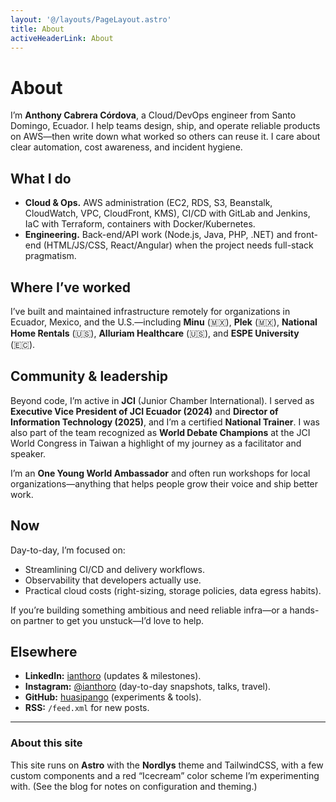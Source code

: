 ```yaml
---
layout: '@/layouts/PageLayout.astro'
title: About
activeHeaderLink: About
---
```


# About

I’m **Anthony Cabrera Córdova**, a Cloud/DevOps engineer from Santo Domingo, Ecuador. I help teams design, ship, and operate reliable products on AWS—then write down what worked so others can reuse it. I care about clear automation, cost awareness, and incident hygiene.

## What I do

- **Cloud & Ops.** AWS administration (EC2, RDS, S3, Beanstalk, CloudWatch, VPC, CloudFront, KMS), CI/CD with GitLab and Jenkins, IaC with Terraform, containers with Docker/Kubernetes.
- **Engineering.** Back-end/API work (Node.js, Java, PHP, .NET) and front-end (HTML/JS/CSS, React/Angular) when the project needs full-stack pragmatism.

## Where I’ve worked

I’ve built and maintained infrastructure remotely for organizations in Ecuador, Mexico, and the U.S.—including **Minu** (🇲🇽), **Plek** (🇲🇽), **National Home Rentals** (🇺🇸), **Alluriam Healthcare** (🇺🇸), and **ESPE University** (🇪🇨).

## Community & leadership

Beyond code, I’m active in **JCI** (Junior Chamber International). I served as **Executive Vice President of JCI Ecuador (2024)** and **Director of Information Technology (2025)**, and I’m a certified **National Trainer**. I was also part of the team recognized as **World Debate Champions** at the JCI World Congress in Taiwan a highlight of my journey as a facilitator and speaker.

I’m an **One Young World Ambassador** and often run workshops for local organizations—anything that helps people grow their voice and ship better work.

## Now

Day-to-day, I’m focused on:

- Streamlining CI/CD and delivery workflows.
- Observability that developers actually use.
- Practical cloud costs (right-sizing, storage policies, data egress habits).

If you’re building something ambitious and need reliable infra—or a hands-on partner to get you unstuck—I’d love to help.

## Elsewhere

- **LinkedIn:** [ianthoro](https://www.linkedin.com/in/anthoro/) (updates & milestones).
- **Instagram:** [@ianthoro](https://www.instagram.com/ianthoro/) (day-to-day snapshots, talks, travel).
- **GitHub:** [huasipango](https://github.com/huasipango) (experiments & tools).
- **RSS:** `/feed.xml` for new posts.

---

### About this site

This site runs on **Astro** with the **Nordlys** theme and TailwindCSS, with a few custom components and a red “Icecream” color scheme I’m experimenting with. (See the blog for notes on configuration and theming.)

